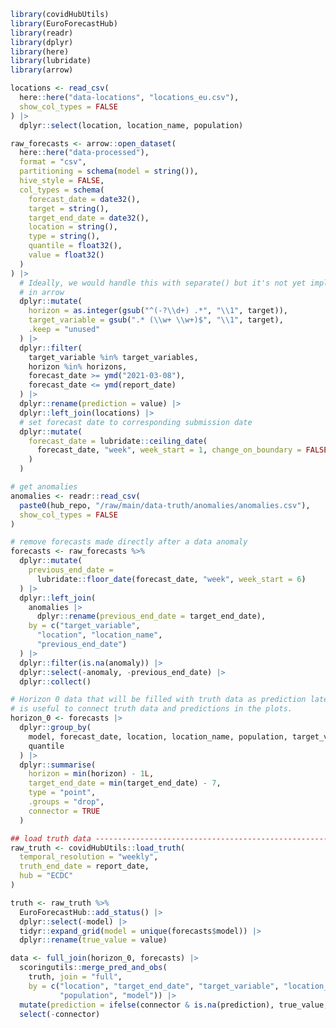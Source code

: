 <!--- Chunk to load forecast and truth data and consolidate it in a single df called data. Usually called as the first chunk. This step is cached so make sure to delete the cached files if necessary when testing. -->
```r
library(covidHubUtils)
library(EuroForecastHub)
library(readr)
library(dplyr)
library(here)
library(lubridate)
library(arrow)
```

```r
locations <- read_csv(
  here::here("data-locations", "locations_eu.csv"),
  show_col_types = FALSE
) |> 
  dplyr::select(location, location_name, population)
```

```r
raw_forecasts <- arrow::open_dataset(
  here::here("data-processed"),
  format = "csv",
  partitioning = schema(model = string()),
  hive_style = FALSE,
  col_types = schema(
    forecast_date = date32(),
    target = string(),
    target_end_date = date32(),
    location = string(),
    type = string(),
    quantile = float32(),
    value = float32()
  )
) |> 
  # Ideally, we would handle this with separate() but it's not yet implemented 
  # in arrow
  dplyr::mutate(
    horizon = as.integer(gsub("^(-?\\d+) .*", "\\1", target)),
    target_variable = gsub(".* (\\w+ \\w+)$", "\\1", target),
    .keep = "unused"
  ) |> 
  dplyr::filter(
    target_variable %in% target_variables,
    horizon %in% horizons,
    forecast_date >= ymd("2021-03-08"),
    forecast_date <= ymd(report_date)
  ) |>
  dplyr::rename(prediction = value) |> 
  dplyr::left_join(locations) |> 
  # set forecast date to corresponding submission date
  dplyr::mutate(
    forecast_date = lubridate::ceiling_date(
      forecast_date, "week", week_start = 1, change_on_boundary = FALSE
    )
  )

# get anomalies
anomalies <- readr::read_csv(
  paste0(hub_repo, "/raw/main/data-truth/anomalies/anomalies.csv"),
  show_col_types = FALSE
)

# remove forecasts made directly after a data anomaly
forecasts <- raw_forecasts %>%
  dplyr::mutate(
    previous_end_date =
      lubridate::floor_date(forecast_date, "week", week_start = 6)
  ) |>
  dplyr::left_join(
    anomalies |>
      dplyr::rename(previous_end_date = target_end_date),
    by = c("target_variable",
      "location", "location_name",
      "previous_end_date")
  ) |>
  dplyr::filter(is.na(anomaly)) |>
  dplyr::select(-anomaly, -previous_end_date) |>
  dplyr::collect()

# Horizon 0 data that will be filled with truth data as prediction later. This
# is useful to connect truth data and predictions in the plots.
horizon_0 <- forecasts |> 
  dplyr::group_by(
    model, forecast_date, location, location_name, population, target_variable,
    quantile
  ) |> 
  dplyr::summarise(
    horizon = min(horizon) - 1L,
    target_end_date = min(target_end_date) - 7,
    type = "point",
    .groups = "drop",
    connector = TRUE
  )

## load truth data -------------------------------------------------------------
raw_truth <- covidHubUtils::load_truth(
  temporal_resolution = "weekly",
  truth_end_date = report_date,
  hub = "ECDC"
)

truth <- raw_truth %>%
  EuroForecastHub::add_status() |>
  dplyr::select(-model) |>
  tidyr::expand_grid(model = unique(forecasts$model)) |>
  dplyr::rename(true_value = value)

data <- full_join(horizon_0, forecasts) |>
  scoringutils::merge_pred_and_obs(
    truth, join = "full",
    by = c("location", "target_end_date", "target_variable", "location_name",
           "population", "model")) |>
  mutate(prediction = ifelse(connector & is.na(prediction), true_value, prediction)) |>
  select(-connector)
```

## {.unlisted .unnumbered}
